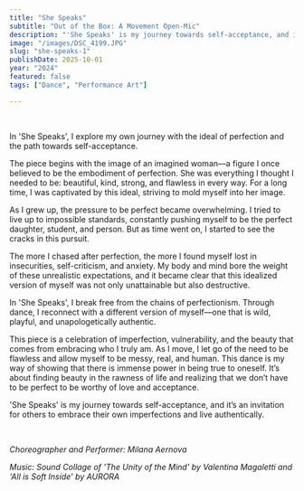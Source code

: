 ```yaml
---
title: "She Speaks"
subtitle: "Out of the Box: A Movement Open-Mic"
description: "'She Speaks' is my journey towards self-acceptance, and it’s an invitation for others to embrace their own imperfections and live authentically showcased as a part of Voices of the With;OUT Dance Project."
image: "/images/DSC_4199.JPG"
slug: "she-speaks-1"
publishDate: 2025-10-01
year: "2024"
featured: false
tags: ["Dance", "Performance Art"]

---
```



<YouTube id="PQXFhgSqHxc" />

<br />

In 'She Speaks', I explore my own journey with the ideal of perfection and the path towards self-acceptance.

The piece begins with the image of an imagined woman—a figure I once believed to be the embodiment of perfection. She was everything I thought I needed to be: beautiful, kind, strong, and flawless in every way. For a long time, I was captivated by this ideal, striving to mold myself into her image.

As I grew up, the pressure to be perfect became overwhelming. I tried to live up to impossible standards, constantly pushing myself to be the perfect daughter, student, and person. But as time went on, I started to see the cracks in this pursuit.

The more I chased after perfection, the more I found myself lost in insecurities, self-criticism, and anxiety. My body and mind bore the weight of these unrealistic expectations, and it became clear that this idealized version of myself was not only unattainable but also destructive.

In 'She Speaks', I break free from the chains of perfectionism. Through dance, I reconnect with a different version of myself—one that is wild, playful, and unapologetically authentic.

This piece is a celebration of imperfection, vulnerability, and the beauty that comes from embracing who I truly am. As I move, I let go of the need to be flawless and allow myself to be messy, real, and human. This dance is my way of showing that there is immense power in being true to oneself. It’s about finding beauty in the rawness of life and realizing that we don’t have to be perfect to be worthy of love and acceptance.

'She Speaks' is my journey towards self-acceptance, and it’s an invitation for others to embrace their own imperfections and live authentically.

<br />

*Choreographer and Performer: Milana Aernova*

*Music: Sound Collage of 'The Unity of the Mind' by Valentina Magaletti and 'All is Soft Inside' by AURORA*